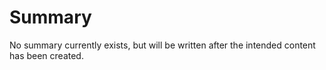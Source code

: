 # Summary {.unnumbered}

No summary currently exists, but will be written after the intended content has been created.
